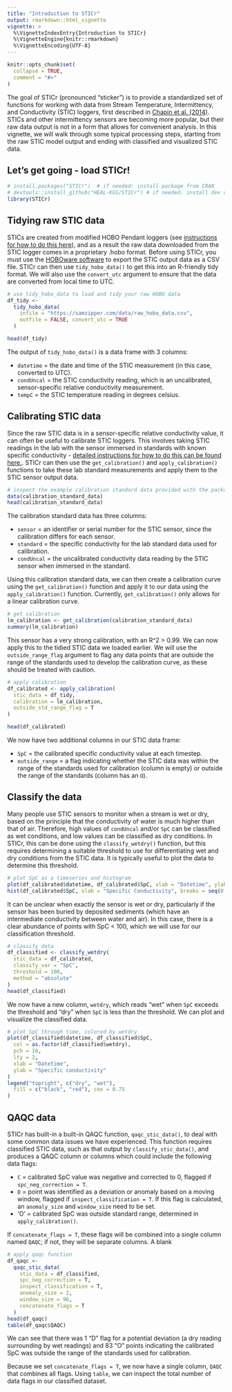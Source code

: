 ---
title: "Introduction to STICr"
output: rmarkdown::html_vignette
vignette: >
  %\VignetteIndexEntry{Introduction to STICr}
  %\VignetteEngine{knitr::rmarkdown}
  %\VignetteEncoding{UTF-8}
---

```{r, include = FALSE}
knitr::opts_chunk$set(
  collapse = TRUE,
  comment = "#>"
)
```

The goal of STICr (pronounced "sticker") is to provide a standardized set of functions for working with data from Stream Temperature, Intermittency, and Conductivity (STIC) loggers, first described in [Chapin et al. (2014)](https://agupubs.onlinelibrary.wiley.com/doi/abs/10.1002/2013WR015158). STICs and other intermittency sensors are becoming more popular, but their raw data output is not in a form that allows for convenient analysis. In this vignette, we will walk through some typical processing steps, starting from the raw STIC model output and ending with classified and visualized STIC data.

## Let's get going - load STICr!

```{r setup}
# install.packages("STICr")  # if needed: install package from CRAN
# devtools::install_github("HEAL-KGS/STICr") # if needed: install dev version from GitHub
library(STICr)
```

## Tidying raw STIC data

STICs are created from modified HOBO Pendant loggers (see [instructions for how to do this here](https://osf.io/dfw3x)), and as a result the raw data downloaded from the STIC logger comes in a proprietary .hobo format. Before using STICr, you must use the [HOBOware software](https://www.onsetcomp.com/products/software/hoboware) to export the STIC output data as a CSV file. STICr can then use `tidy_hobo_data()` to get this into an R-friendly tidy format. We will also use the `convert_utc` argument to ensure that the data are converted from local time to UTC. 

```{r tidy-data}
# use tidy_hobo_data to load and tidy your raw HOBO data
df_tidy <-
  tidy_hobo_data(
    infile = "https://samzipper.com/data/raw_hobo_data.csv",
    outfile = FALSE, convert_utc = TRUE
  )

head(df_tidy)
```

The output of `tidy_hobo_data()` is a data frame with 3 columns: 

 - `datetime` = the date and time of the STIC measurement (in this case, converted to UTC).
 - `condUncal` = the STIC conductivity reading, which is an uncalibrated, sensor-specific relative conductivity measurement.
 - `tempC` = the STIC temperature reading in degrees celsius.

## Calibrating STIC data

Since the raw STIC data is in a sensor-specific relative conductivity value, it can often be useful to calibrate STIC loggers. This involves taking STIC readings in the lab with the sensor immersed in standards with known specific conductivity - [detailed instructions for how to do this can be found here.](https://osf.io/uh8ws). STICr can then use the `get_calibration()` and `apply_calibration()` functions to take these lab standard measurements and apply them to the STIC sensor output data.

```{r load-calibration-data}
# inspect the example calibration standard data provided with the package
data(calibration_standard_data)
head(calibration_standard_data)
```

The calibration standard data has three columns:

 - `sensor` = an identifier or serial number for the STIC sensor, since the calibration differs for each sensor.
 - `standard` = the specific conductivity for the lab standard data used for calibration.
 - `condUncal` = the uncalibrated conductivity data reading by the STIC sensor when immersed in the standard.
 
Using this calibration standard data, we can then create a calibration curve using the `get_calibration()` function and apply it to our data using the `apply_calibration()` function. Currently, `get_calibration()` only allows for a linear calibration curve.

```{r get-calibration}
# get calibration
lm_calibration <- get_calibration(calibration_standard_data)
summary(lm_calibration)
```

This sensor has a very strong calibration, with an R^2 > 0.99. We can now apply this to the tidied STIC data we loaded earlier. We will use the `outside_range_flag` argument to flag any data points that are outside the range of the standards used to develop the calibration curve, as these should be treated with caution.

```{r apply-calibration}
# apply calibration
df_calibrated <- apply_calibration(
  stic_data = df_tidy,
  calibration = lm_calibration,
  outside_std_range_flag = T
)

head(df_calibrated)
```

We now have two additional columns in our STIC data frame: 

 - `SpC` = the calibrated specific conductivity value at each timestep.
 - `outside_range` = a flag indicating whether the STIC data was within the range of the standards used for calibration (column is empty) or outside the range of the standards (column has an `O`).

## Classify the data

Many people use STIC sensors to monitor when a stream is wet or dry, based on the principle that the conductivity of water is much higher than that of air. Therefore, high values of `condUncal` and/or `SpC` can be classified as wet conditions, and low values can be classified as dry conditions. In STICr, this can be done using the `classify_wetdry()` function, but this requires determining a suitable threshold to use for differentiating wet and dry conditions from the STIC data. It is typically useful to plot the data to determine this threshold.

```{r plot-calibrated-data, fig.width = 6, fig.height = 4}
# plot SpC as a timeseries and histogram
plot(df_calibrated$datetime, df_calibrated$SpC, xlab = "Datetime", ylab = "SpC", main = "Specific Conductivity Timeseries")
hist(df_calibrated$SpC, xlab = "Specific Conductivity", breaks = seq(0, 1025, 25), main = "Specific Conductivity Distribution")
```

It can be unclear when exactly the sensor is wet or dry, particularly if the sensor has been buried by deposited sediments (which have an intermediate conductivity between water and air). In this case, there is a clear abundance of points with SpC < 100, which we will use for our classification threshold. 

```{r classify-data}
# classify data
df_classified <- classify_wetdry(
  stic_data = df_calibrated,
  classify_var = "SpC",
  threshold = 100,
  method = "absolute"
)
head(df_classified)
```

We now have a new column, `wetdry`, which reads "wet" when `SpC` exceeds the threshold and "dry" when `SpC` is less than the threshold. We can plot and visualize the classified data.

```{r plot-classified-data, fig.width = 6, fig.height = 4}
# plot SpC through time, colored by wetdry
plot(df_classified$datetime, df_classified$SpC,
  col = as.factor(df_classified$wetdry),
  pch = 16,
  lty = 2,
  xlab = "Datetime",
  ylab = "Specific conductivity"
)
legend("topright", c("dry", "wet"),
  fill = c("black", "red"), cex = 0.75
)
```

## QAQC data

STICr has built-in a built-in QAQC function, `qaqc_stic_data()`, to deal with some common data issues we have experienced. This function requires classified STIC data, such as that output by `classify_stic_data()`, and produces a QAQC column or columns which could include the following data flags:

 - `C` = calibrated SpC value was negative and corrected to 0, flagged if `spc_neg_correction = T`.
 - `D` = point was identified as a deviation or anomaly based on a moving window, flagged if `inspect_classification = T`. If this flag is calculated, an `anomaly_size` and `window_size` need to be set.
 - 'O' = calibrated SpC was outside standard range, determined in `apply_calibration()`.

If `concatenate_flags = T`, these flags will be combined into a single column named `QAQC`; if not, they will be separate columns. A blank 

```{r qaqc-data}
# apply qaqc function
df_qaqc <-
  qaqc_stic_data(
    stic_data = df_classified,
    spc_neg_correction = T,
    inspect_classification = T,
    anomaly_size = 2,
    window_size = 96,
    concatenate_flags = T
  )
head(df_qaqc)
table(df_qaqc$QAQC)
```

We can see that there was 1 "D" flag for a potential deviation (a dry reading surrounding by wet readings) and 83 "O" points indicating the calibrated SpC was outside the range of the standards used for calibration.

Because we set `concatenate_flags = T`, we now have a single column, `QAQC` that combines all flags. Using `table`, we can inspect the total number of data flags in our classified dataset. 
